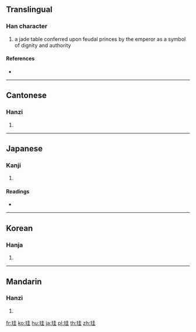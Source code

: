 ==Translingual==

===Han character===
{{Han char|rn=96|rad=玉|as=06|sn=10|four=14114|canj=MGGG}}

# a jade table conferred upon feudal princes by the emperor as a symbol of dignity and authority

====References====
* {{Han ref|kx=0731.150|dkj=20972|dj=1142.260|hdz=21109.110|uh=73EA|ud=29674|bh=AF5E|bd=44894}}

----

==Cantonese==

===Hanzi===
{{yue-hanzi|jyut=gwai1|y=gwai1}}

# {{defn|lang=yue|sort=玉06}}

----

==Japanese==

===Kanji===
{{ja-kanji|grade=|rs=玉06}}

# {{defn|lang=ja|sort=玉06}}

====Readings====
* {{ja-readings|goon=[[かい]] (kai)|kanon=[[けい]] (kei)|kun=[[たま]] (tama)}}

----

==Korean==

===Hanja===
{{ko-hanja|hangeul=규|eumhun=|rv=gyu|mr=kyu|y=kyu}}

# {{defn|lang=ko|sort=玉06}}

----

==Mandarin==

===Hanzi===
{{cmn-hanzi|pin=[[guī]] ([[gui1]])|wg=kuei<sup>1</sup>}}

# {{defn|lang=cmn|sort=玉06}}

[[fr:珪]]
[[ko:珪]]
[[hu:珪]]
[[ja:珪]]
[[pl:珪]]
[[th:珪]]
[[zh:珪]]